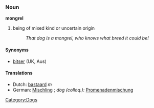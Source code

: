 === Noun ===
'''mongrel'''

# being of mixed kind or uncertain origin
#:''That dog is a mongrel, who knows what breed it could be!''

====Synonyms====
*[[bitser]] (UK, Aus)

====Translations====
*Dutch: [[bastaard]] ''m''
*German: [[Mischling]] {{m}}; ''dog (colloq.):'' [[Promenadenmischung]] {{f}}
[[Category:Dogs]]